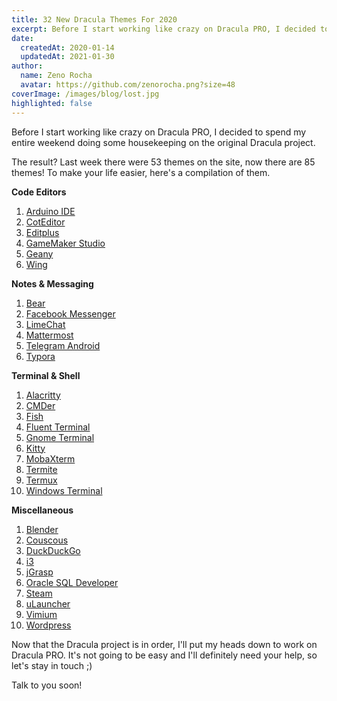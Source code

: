 ```yaml
---
title: 32 New Dracula Themes For 2020
excerpt: Before I start working like crazy on Dracula PRO, I decided to spend my entire weekend doing some housekeeping on the original Dracula project.
date:
  createdAt: 2020-01-14
  updatedAt: 2021-01-30
author:
  name: Zeno Rocha
  avatar: https://github.com/zenorocha.png?size=48
coverImage: /images/blog/lost.jpg
highlighted: false
---
```


Before I start working like crazy on Dracula PRO, I decided to spend my entire weekend doing some housekeeping on the original Dracula project.

The result? Last week there were 53 themes on the site, now there are 85 themes!
To make your life easier, here's a compilation of them.

**Code Editors**

1. [Arduino IDE](/arduino-ide)
2. [CotEditor](/coteditor)
3. [Editplus](/editplus)
4. [GameMaker Studio](/gamemaker-studio)
5. [Geany](/geany)
6. [Wing](/wing)

**Notes & Messaging**

1. [Bear](/bear)
2. [Facebook Messenger](/facebook-messenger)
3. [LimeChat](/limechat)
4. [Mattermost](/mattermost)
5. [Telegram Android](/telegram-android)
6. [Typora](/typora)

**Terminal & Shell**

1. [Alacritty](/alacritty)
2. [CMDer](/cmder)
3. [Fish](/fish)
4. [Fluent Terminal](/fluent-terminal)
5. [Gnome Terminal](/gnome-terminal)
6. [Kitty](/kitty)
7. [MobaXterm](/mobaxterm)
8. [Termite](/termite)
9. [Termux](/termux)
10. [Windows Terminal](/windows-terminal)

**Miscellaneous**

1. [Blender](/blender)
2. [Couscous](/couscous)
3. [DuckDuckGo](/duckduckgo)
4. [i3](/i3)
5. [jGrasp](/jgrasp)
6. [Oracle SQL Developer](/oracle-sql-developer)
7. [Steam](/steam)
8. [uLauncher](/ulauncher)
9. [Vimium](/vimium)
10. [Wordpress](/wordpress)

Now that the Dracula project is in order, I'll put my heads down to work on Dracula PRO.
It's not going to be easy and I'll definitely need your help, so let's stay in touch ;)

Talk to you soon!
